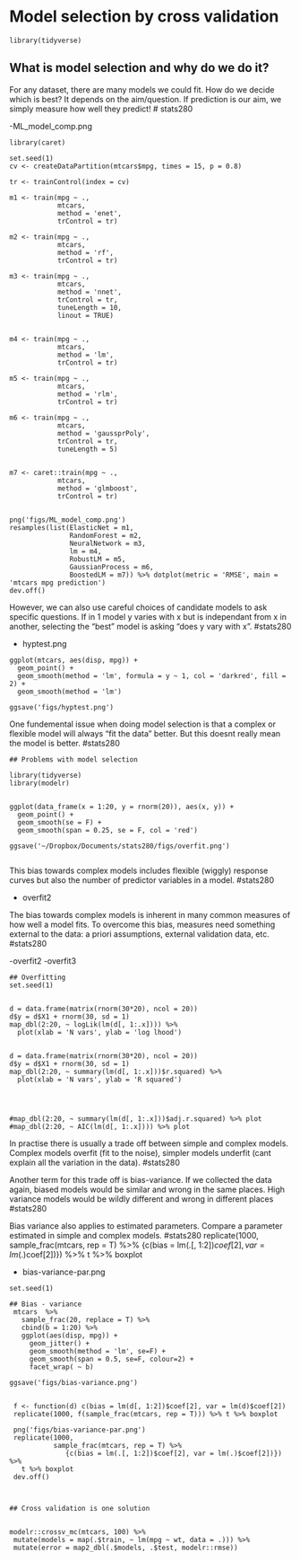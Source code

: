 # Model selection by cross validation

```setup
library(tidyverse)

```

## What is model selection and why do we do it?

For any dataset, there are many models we could fit. How do we decide 
which is best? It depends on the aim/question. If prediction is our aim, 
we simply measure how well they predict! # stats280
  
-ML_model_comp.png
  
```caret-model-comp

library(caret)

set.seed(1)
cv <- createDataPartition(mtcars$mpg, times = 15, p = 0.8)

tr <- trainControl(index = cv)

m1 <- train(mpg ~ ., 
            mtcars,
            method = 'enet',
            trControl = tr)

m2 <- train(mpg ~ .,  
            mtcars,
            method = 'rf',
            trControl = tr)

m3 <- train(mpg ~ .,
            mtcars,
            method = 'nnet',
            trControl = tr,
            tuneLength = 10,
            linout = TRUE)


m4 <- train(mpg ~ .,
            mtcars,
            method = 'lm',
            trControl = tr)

m5 <- train(mpg ~ .,
            mtcars,
            method = 'rlm',
            trControl = tr)

m6 <- train(mpg ~ .,
            mtcars,
            method = 'gaussprPoly',
            trControl = tr,
            tuneLength = 5)


m7 <- caret::train(mpg ~ .,
            mtcars,
            method = 'glmboost',
            trControl = tr)


png('figs/ML_model_comp.png')
resamples(list(ElasticNet = m1, 
               RandomForest = m2, 
               NeuralNetwork = m3,
               lm = m4,
               RobustLM = m5,
               GaussianProcess = m6,
               BoostedLM = m7)) %>% dotplot(metric = 'RMSE', main = 'mtcars mpg prediction')
dev.off()

```
  
  

However, we can also use careful choices of candidate models to ask specific 
questions. If in 1 model y varies with x but is independant from x in 
another, selecting the "best" model is asking "does y vary with x".
#stats280

- hyptest.png

```hyptest-fig
ggplot(mtcars, aes(disp, mpg)) + 
  geom_point() + 
  geom_smooth(method = 'lm', formula = y ~ 1, col = 'darkred', fill = 2) +
  geom_smooth(method = 'lm')

ggsave('figs/hyptest.png')
```









One fundemental issue when doing model selection is that a complex or
flexible model will always "fit the data" better. But this doesnt 
really mean the model is better. #stats280


```overfit

## Problems with model selection

library(tidyverse)
library(modelr)


ggplot(data_frame(x = 1:20, y = rnorm(20)), aes(x, y)) + 
  geom_point() + 
  geom_smooth(se = F) +
  geom_smooth(span = 0.25, se = F, col = 'red')

ggsave('~/Dropbox/Documents/stats280/figs/overfit.png')


```

This bias towards complex models includes flexible (wiggly) response
curves but also the number of predictor variables in a model. #stats280

- overfit2

The bias towards complex models is inherent in many common
measures of how well a model fits. To overcome this bias, measures need
something external to the data: a priori assumptions, external validation
data, etc. #stats280

-overfit2
-overfit3

```overfit2

## Overfitting
set.seed(1)


d = data.frame(matrix(rnorm(30*20), ncol = 20))
d$y = d$X1 + rnorm(30, sd = 1)
map_dbl(2:20, ~ logLik(lm(d[, 1:.x]))) %>% 
  plot(xlab = 'N vars', ylab = 'log lhood')


d = data.frame(matrix(rnorm(30*20), ncol = 20))
d$y = d$X1 + rnorm(30, sd = 1)
map_dbl(2:20, ~ summary(lm(d[, 1:.x]))$r.squared) %>% 
  plot(xlab = 'N vars', ylab = 'R squared')




#map_dbl(2:20, ~ summary(lm(d[, 1:.x]))$adj.r.squared) %>% plot
#map_dbl(2:20, ~ AIC(lm(d[, 1:.x]))) %>% plot

```



In practise there is usually a trade off between simple and complex models.
Complex models overfit (fit to the noise), simpler models underfit (cant
explain all the variation in the data). #stats280

Another term for this trade off is bias-variance. If we collected the data
again, biased models would be similar and wrong in the same places. High variance 
models would be wildly different and wrong in different places #stats280

Bias variance also applies to estimated parameters. Compare a parameter
estimated in simple and complex models. #stats280
 replicate(1000,  
           sample_frac(mtcars, rep = T) %>% 
{c(bias = lm(.[, 1:2])$coef[2], var = lm(.)$coef[2])}) %>% 
t %>% boxplot

- bias-variance-par.png

```bias



set.seed(1)

## Bias - variance
 mtcars  %>% 
   sample_frac(20, replace = T) %>% 
   cbind(b = 1:20) %>% 
   ggplot(aes(disp, mpg)) +
     geom_jitter() + 
     geom_smooth(method = 'lm', se=F) +
     geom_smooth(span = 0.5, se=F, colour=2) +
     facet_wrap( ~ b)
 
ggsave('figs/bias-variance.png')
 

 f <- function(d) c(bias = lm(d[, 1:2])$coef[2], var = lm(d)$coef[2])
 replicate(1000, f(sample_frac(mtcars, rep = T))) %>% t %>% boxplot
 
 png('figs/bias-variance-par.png')
 replicate(1000,  
           sample_frac(mtcars, rep = T) %>% 
              {c(bias = lm(.[, 1:2])$coef[2], var = lm(.)$coef[2])}) %>% 
   t %>% boxplot
 dev.off()

 
 
## Cross validation is one solution
 
 
modelr::crossv_mc(mtcars, 100) %>% 
 mutate(models = map(.$train, ~ lm(mpg ~ wt, data = .))) %>% 
 mutate(error = map2_dbl(.$models, .$test, modelr::rmse))
 

```



